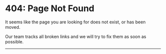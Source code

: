 
# 404: Page Not Found

It seems like the page you are looking for does not exist, or has been moved.

Our team tracks all broken links and we will try to fix them as soon as possible.

---

<strong>
  <NotFoundPage />
</strong>
